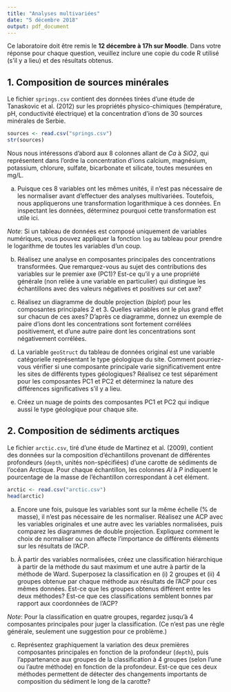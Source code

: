 ```yaml
---
title: "Analyses multivariées"
date: "5 décembre 2018"
output: pdf_document
---
```


Ce laboratoire doit être remis le **12 décembre à 17h sur Moodle**. Dans votre réponse pour chaque question, veuillez inclure une copie du code R utilisé (s'il y a lieu) et des résultats obtenus. 

## 1. Composition de sources minérales

Le fichier `springs.csv` contient des données tirées d'une étude de Tanaskovic et al. (2012) sur les propriétés physico-chimiques (température, pH, conductivité électrique) et la concentration d'ions de 30 sources minérales de Serbie.

```r
sources <- read.csv("springs.csv")
str(sources)
```

Nous nous intéressons d'abord aux 8 colonnes allant de *Ca* à *SiO2*, qui représentent dans l'ordre la concentration d'ions calcium, magnésium, potassium, chlorure, sulfate, bicarbonate et silicate, toutes mesurées en mg/L. 

a) Puisque ces 8 variables ont les mêmes unités, il n'est pas nécessaire de les normaliser avant d'effectuer des analyses multivariées. Toutefois, nous appliquerons une transformation logarithmique à ces données. En inspectant les données, déterminez pourquoi cette transformation est utile ici.

*Note*: Si un tableau de données est composé uniquement de variables numériques, vous pouvez appliquer la fonction `log` au tableau pour prendre le logarithme de toutes les variables d'un coup.   

b) Réalisez une analyse en composantes principales des concentrations transformées. Que remarquez-vous au sujet des contributions des variables sur le premier axe (PC1)? Est-ce qu'il y a une propriété générale (non reliée à une variable en particulier) qui distingue les échantillons avec des valeurs négatives et positives sur cet axe?

c) Réalisez un diagramme de double projection (*biplot*) pour les composantes principales 2 et 3. Quelles variables ont le plus grand effet sur chacun de ces axes? D'après ce diagramme, donnez un exemple de paire d'ions dont les concentrations sont fortement corrélées positivement, et d'une autre paire dont les concentrations sont négativement corrélées.

d) La variable `geoStruct` du tableau de données original est une variable catégorielle représentant le type géologique du site. Comment pourriez-vous vérifier si une composante principale varie significativement entre les sites de différents types géologiques? Réalisez ce test séparément pour les composantes PC1 et PC2 et déterminez la nature des différences significatives s'il y a lieu.

e) Créez un nuage de points des composantes PC1 et PC2 qui indique aussi le type géologique pour chaque site.


## 2. Composition de sédiments arctiques

Le fichier `arctic.csv`, tiré d'une étude de Martinez et al. (2009), contient des données sur la composition d'échantillons provenant de différentes profondeurs (`depth`, unités non-spécifiées) d'une carotte de sédiments de l'océan Arctique. Pour chaque échantillon, les colonnes *Al* à *P* indiquent le pourcentage de la masse de l'échantillon correspondant à cet élément.

```r
arctic <- read.csv("arctic.csv")
head(arctic)
```

a) Encore une fois, puisque les variables sont sur la même échelle (% de masse), il n'est pas nécessaire de les normaliser. Réalisez une ACP avec les variables originales et une autre avec les variables normalisées, puis comparez les diagrammes de double projection. Expliquez comment le choix de normaliser ou non affecte l'importance de différents éléments sur les résultats de l'ACP.

b) À partir des variables normalisées, créez une classification hiérarchique à partir de la méthode du saut maximum et une autre à partir de la méthode de Ward. Superposez la classification en (i) 2 groupes et (ii) 4 groupes obtenue par chaque méthode aux résultats de l'ACP pour ces mêmes données. Est-ce que les groupes obtenus différent entre les deux méthodes? Est-ce que ces classifications semblent bonnes par rapport aux coordonnées de l'ACP?

*Note*: Pour la classification en quatre groupes, regardez jusqu'à 4 composantes principales pour juger la classification. (Ce n'est pas une règle générale, seulement une suggestion pour ce problème.)

c) Représentez graphiquement la variation des deux premières composantes principales en fonction de la profondeur (`depth`), puis l'appartenance aux groupes de la classification à 4 groupes (selon l'une ou l'autre méthode) en fonction de la profondeur. Est-ce que ces deux méthodes permettent de détecter des changements importants de composition du sédiment le long de la carotte?
